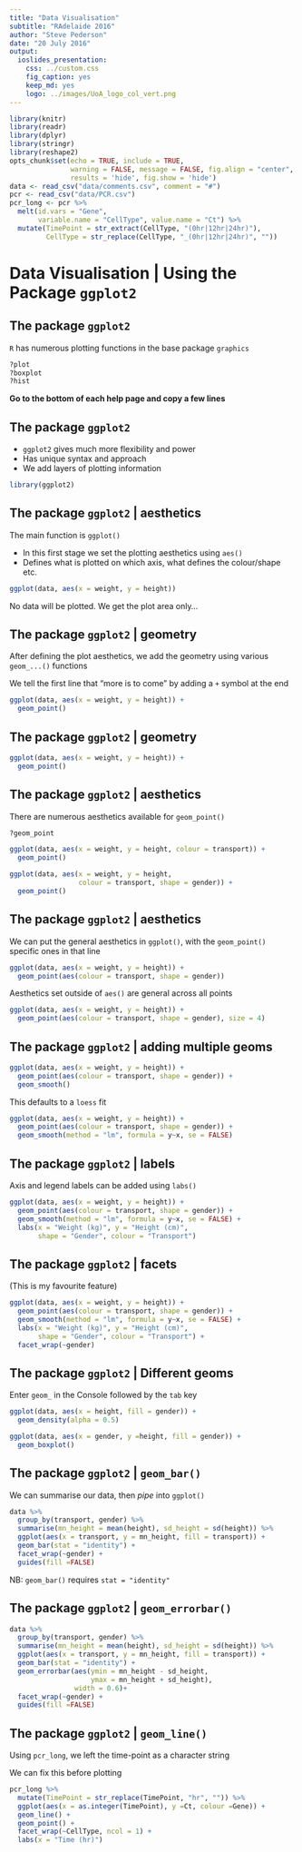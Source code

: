```yaml
---
title: "Data Visualisation"
subtitle: "RAdelaide 2016"
author: "Steve Pederson"
date: "20 July 2016"
output: 
  ioslides_presentation:
    css: ../custom.css
    fig_caption: yes
    keep_md: yes
    logo: ../images/UoA_logo_col_vert.png
---
```


```r
library(knitr)
library(readr)
library(dplyr)
library(stringr)
library(reshape2)
opts_chunk$set(echo = TRUE, include = TRUE, 
               warning = FALSE, message = FALSE, fig.align = "center",
               results = 'hide', fig.show = 'hide')
data <- read_csv("data/comments.csv", comment = "#")
pcr <- read_csv("data/PCR.csv")
pcr_long <- pcr %>%
  melt(id.vars = "Gene",
       variable.name = "CellType", value.name = "Ct") %>%
  mutate(TimePoint = str_extract(CellType, "(0hr|12hr|24hr)"),
         CellType = str_replace(CellType, "_(0hr|12hr|24hr)", "")) 
```

# Data Visualisation | Using the Package `ggplot2`

## The package `ggplot2`

`R` has numerous plotting functions in the base package `graphics`

```r
?plot
?boxplot
?hist
```

__Go to the bottom of each help page and copy a few lines__

## The package `ggplot2`

- `ggplot2` gives much more flexibility and power
- Has unique syntax and approach
- We add layers of plotting information

```r
library(ggplot2)
```

## The package `ggplot2` | aesthetics

The main function is `ggplot()`

- In this first stage we set the plotting aesthetics using `aes()`
- Defines what is plotted on which axis, what defines the colour/shape etc.

```r
ggplot(data, aes(x = weight, y = height))
```

No data will be plotted. We get the plot area only...

## The package `ggplot2` | geometry

After defining the plot aesthetics, we add the geometry using various `geom_...()` functions

We tell the first line that "more is to come" by adding a `+` symbol at the end

```r
ggplot(data, aes(x = weight, y = height)) +
  geom_point()
```

## The package `ggplot2` | geometry

```r
ggplot(data, aes(x = weight, y = height)) +
  geom_point()
```

## The package `ggplot2` | aesthetics

There are numerous aesthetics available for `geom_point()`

```r
?geom_point
```

```r
ggplot(data, aes(x = weight, y = height, colour = transport)) +
  geom_point()
```

```r
ggplot(data, aes(x = weight, y = height, 
                 colour = transport, shape = gender)) +
  geom_point()
```

## The package `ggplot2` | aesthetics

We can put the general aesthetics in `ggplot()`, with the `geom_point()` specific ones in that line

```r
ggplot(data, aes(x = weight, y = height)) +
  geom_point(aes(colour = transport, shape = gender))
```

Aesthetics set outside of `aes()` are general across all points

```r
ggplot(data, aes(x = weight, y = height)) +
  geom_point(aes(colour = transport, shape = gender), size = 4)
```

## The package `ggplot2` | adding multiple geoms

```r
ggplot(data, aes(x = weight, y = height)) +
  geom_point(aes(colour = transport, shape = gender)) +
  geom_smooth()
```

This defaults to a `loess` fit

```r
ggplot(data, aes(x = weight, y = height)) +
  geom_point(aes(colour = transport, shape = gender)) +
  geom_smooth(method = "lm", formula = y~x, se = FALSE)
```

## The package `ggplot2` | labels

Axis and legend labels can be added using `labs()`

```r
ggplot(data, aes(x = weight, y = height)) +
  geom_point(aes(colour = transport, shape = gender)) +
  geom_smooth(method = "lm", formula = y~x, se = FALSE) +
  labs(x = "Weight (kg)", y = "Height (cm)", 
       shape = "Gender", colour = "Transport")
```


## The package `ggplot2` | facets

(This is my favourite feature)

```r
ggplot(data, aes(x = weight, y = height)) +
  geom_point(aes(colour = transport, shape = gender)) +
  geom_smooth(method = "lm", formula = y~x, se = FALSE) +
  labs(x = "Weight (kg)", y = "Height (cm)", 
       shape = "Gender", colour = "Transport") +
  facet_wrap(~gender) 
```

## The package `ggplot2` | Different geoms

Enter `geom_` in the Console followed by the `tab` key

```r
ggplot(data, aes(x = height, fill = gender)) +
  geom_density(alpha = 0.5)
```

```r
ggplot(data, aes(x = gender, y =height, fill = gender)) +
  geom_boxplot()
```

## The package `ggplot2` | `geom_bar()`

We can summarise our data, then _pipe_ into `ggplot()`

```r
data %>%
  group_by(transport, gender) %>%
  summarise(mn_height = mean(height), sd_height = sd(height)) %>%
  ggplot(aes(x = transport, y = mn_height, fill = transport)) +
  geom_bar(stat = "identity") +
  facet_wrap(~gender) +
  guides(fill =FALSE)
```

NB: `geom_bar()` requires `stat = "identity"`

## The package `ggplot2` | `geom_errorbar()`

```r
data %>%
  group_by(transport, gender) %>%
  summarise(mn_height = mean(height), sd_height = sd(height)) %>%
  ggplot(aes(x = transport, y = mn_height, fill = transport)) +
  geom_bar(stat = "identity") +
  geom_errorbar(aes(ymin = mn_height - sd_height,
                    ymax = mn_height + sd_height),
                width = 0.6)+
  facet_wrap(~gender) +
  guides(fill =FALSE)
```

## The package `ggplot2` | `geom_line()`

Using `pcr_long`, we left the time-point as a character string 

We can fix this before plotting

```r
pcr_long %>%
  mutate(TimePoint = str_replace(TimePoint, "hr", "")) %>%
  ggplot(aes(x = as.integer(TimePoint), y =Ct, colour =Gene)) +
  geom_line() +
  geom_point() +
  facet_wrap(~CellType, ncol = 1) +
  labs(x = "Time (hr)")
```

